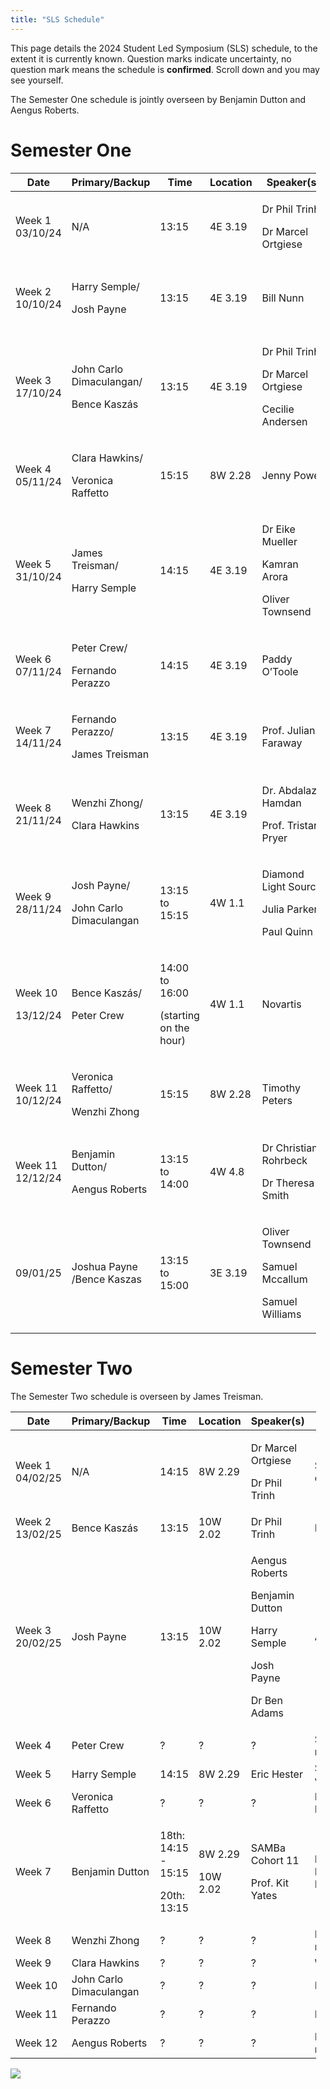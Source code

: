 ```yaml
---
title: "SLS Schedule"
---
```


This page details the 2024 Student Led Symposium (SLS) schedule, to the extent it is currently known. Question marks indicate uncertainty, no question mark means the schedule is **confirmed**. Scroll down and you may see yourself.

The Semester One schedule is jointly overseen by Benjamin Dutton and Aengus Roberts.

# Semester One

+------------------+----------------------------+------------------------+----------+-----------------------+---------------------------------------+
| Date             | Primary/Backup             | Time                   | Location | Speaker(s)            | Topic(s)                              |
+==================+============================+========================+==========+=======================+=======================================+
| Week 1 03/10/24  | N/A                        | 13:15                  | 4E 3.19  | Dr Phil Trinh         | Introduction to SLS.                  |
|                  |                            |                        |          |                       |                                       |
|                  |                            |                        |          | Dr Marcel Ortgiese    |                                       |
+------------------+----------------------------+------------------------+----------+-----------------------+---------------------------------------+
| Week 2 10/10/24  | Harry Semple/              | 13:15                  | 4E 3.19  | Bill Nunn             | Basic Git and GitHub.                 |
|                  |                            |                        |          |                       |                                       |
|                  | Josh Payne                 |                        |          |                       | A website.                            |
+------------------+----------------------------+------------------------+----------+-----------------------+---------------------------------------+
| Week 3 17/10/24  | John Carlo Dimaculangan/   | 13:15                  | 4E 3.19  | Dr Phil Trinh         | Life as a PhD Student.                |
|                  |                            |                        |          |                       |                                       |
|                  | Bence Kaszás               |                        |          | Dr Marcel Ortgiese    | Software/Literature tools.            |
|                  |                            |                        |          |                       |                                       |
|                  |                            |                        |          | Cecilie Andersen      | Time Management.                      |
+------------------+----------------------------+------------------------+----------+-----------------------+---------------------------------------+
| Week 4 05/11/24  | Clara Hawkins/             | 15:15                  | 8W 2.28  | Jenny Power           | How to give a good talk.              |
|                  |                            |                        |          |                       |                                       |
|                  | Veronica Raffetto          |                        |          |                       |                                       |
+------------------+----------------------------+------------------------+----------+-----------------------+---------------------------------------+
| Week 5 31/10/24  | James Treisman/            | 14:15                  | 4E 3.19  | Dr Eike Mueller       | HPC demonstration.                    |
|                  |                            |                        |          |                       |                                       |
|                  | Harry Semple               |                        |          | Kamran Arora          |                                       |
|                  |                            |                        |          |                       |                                       |
|                  |                            |                        |          | Oliver Townsend       |                                       |
+------------------+----------------------------+------------------------+----------+-----------------------+---------------------------------------+
| Week 6 07/11/24  | Peter Crew/                | 14:15                  | 4E 3.19  | Paddy O'Toole         | Advanced version control.             |
|                  |                            |                        |          |                       |                                       |
|                  | Fernando Perazzo           |                        |          |                       |                                       |
+------------------+----------------------------+------------------------+----------+-----------------------+---------------------------------------+
| Week 7 14/11/24  | Fernando Perazzo/          | 13:15                  | 4E 3.19  | Prof. Julian Faraway  | Exploratory data visualisation.       |
|                  |                            |                        |          |                       |                                       |
|                  | James Treisman             |                        |          |                       |                                       |
+------------------+----------------------------+------------------------+----------+-----------------------+---------------------------------------+
| Week 8 21/11/24  | Wenzhi Zhong/              | 13:15                  | 4E 3.19  | Dr. Abdalaziz Hamdan  | Firedrake and finite element methods. |
|                  |                            |                        |          |                       |                                       |
|                  | Clara Hawkins              |                        |          | Prof. Tristan Pryer   |                                       |
+------------------+----------------------------+------------------------+----------+-----------------------+---------------------------------------+
| Week 9 28/11/24  | Josh Payne/                | 13:15 to 15:15         | 4W 1.1   | Diamond Light Source  | ITT 1 Introductory Event.             |
|                  |                            |                        |          |                       |                                       |
|                  | John Carlo Dimaculangan    |                        |          | Julia Parker          |                                       |
|                  |                            |                        |          |                       |                                       |
|                  |                            |                        |          | Paul Quinn            |                                       |
+------------------+----------------------------+------------------------+----------+-----------------------+---------------------------------------+
| Week 10          | Bence Kaszás/              | 14:00 to 16:00         | 4W 1.1   | Novartis              | ITT 1 Introductory Event.             |
|                  |                            |                        |          |                       |                                       |
| 13/12/24         | Peter Crew                 | (starting on the hour) |          |                       |                                       |
+------------------+----------------------------+------------------------+----------+-----------------------+---------------------------------------+
| Week 11 10/12/24 | Veronica Raffetto/         | 15:15                  | 8W 2.28  | Timothy Peters        | What to do during an ITT.             |
|                  |                            |                        |          |                       |                                       |
|                  | Wenzhi Zhong               |                        |          |                       |                                       |
+------------------+----------------------------+------------------------+----------+-----------------------+---------------------------------------+
| Week 11 12/12/24 | Benjamin Dutton/           | 13:15 to 14:00         | 4W 4.8   | Dr Christian Rohrbeck | Semester 2 Project Q&A Session.       |
|                  |                            |                        |          |                       |                                       |
|                  | Aengus Roberts             |                        |          | Dr Theresa Smith      |                                       |
+------------------+----------------------------+------------------------+----------+-----------------------+---------------------------------------+
| 09/01/25         | Joshua Payne /Bence Kaszas | 13:15 to 15:00         | 3E 3.19  | Oliver Townsend       | ITT preparation                       |
|                  |                            |                        |          |                       |                                       |
|                  |                            |                        |          | Samuel Mccallum       |                                       |
|                  |                            |                        |          |                       |                                       |
|                  |                            |                        |          | Samuel Williams       |                                       |
+------------------+----------------------------+------------------------+----------+-----------------------+---------------------------------------+

# Semester Two

The Semester Two schedule is overseen by James Treisman.

+-----------------+-------------------------+---------------------+----------+--------------------+------------------------------------+
| Date            | Primary/Backup          | Time                | Location | Speaker(s)         | Topic(s)                           |
+=================+=========================+=====================+==========+====================+====================================+
| Week 1 04/02/25 | N/A                     | 14:15               | 8W 2.29  | Dr Marcel Ortgiese | Semester Two discussion            |
|                 |                         |                     |          |                    |                                    |
|                 |                         |                     |          | Dr Phil Trinh      |                                    |
+-----------------+-------------------------+---------------------+----------+--------------------+------------------------------------+
| Week 2 13/02/25 | Bence Kaszás            | 13:15               | 10W 2.02 | Dr Phil Trinh      | Paper criticism                    |
+-----------------+-------------------------+---------------------+----------+--------------------+------------------------------------+
| Week 3 20/02/25 | Josh Payne              | 13:15               | 10W 2.02 | Aengus Roberts     | All things GenAI                   |
|                 |                         |                     |          |                    |                                    |
|                 |                         |                     |          | Benjamin Dutton    |                                    |
|                 |                         |                     |          |                    |                                    |
|                 |                         |                     |          | Harry Semple       |                                    |
|                 |                         |                     |          |                    |                                    |
|                 |                         |                     |          | Josh Payne         |                                    |
|                 |                         |                     |          |                    |                                    |
|                 |                         |                     |          | Dr Ben Adams       |                                    |
+-----------------+-------------------------+---------------------+----------+--------------------+------------------------------------+
| Week 4          | Peter Crew              | ?                   | ?        | ?                  | Supervisory relationship           |
+-----------------+-------------------------+---------------------+----------+--------------------+------------------------------------+
| Week 5          | Harry Semple            | 14:15               | 8W 2.29  | Eric Hester        | Scientific visualisation           |
+-----------------+-------------------------+---------------------+----------+--------------------+------------------------------------+
| Week 6          | Veronica Raffetto       | ?                   | ?        | ?                  | Posters Internships                |
+-----------------+-------------------------+---------------------+----------+--------------------+------------------------------------+
| Week 7          | Benjamin Dutton         | 18th: 14:15 - 15:15 | 8W 2.29  | SAMBa Cohort 11    | ITT Representations Reading papers |
|                 |                         |                     |          |                    |                                    |
|                 |                         | 20th: 13:15         | 10W 2.02 | Prof. Kit Yates    |                                    |
+-----------------+-------------------------+---------------------+----------+--------------------+------------------------------------+
| Week 8          | Wenzhi Zhong            | ?                   | ?        | ?                  | ITT representations                |
+-----------------+-------------------------+---------------------+----------+--------------------+------------------------------------+
| Week 9          | Clara Hawkins           | ?                   | ?        | ?                  | Writing                            |
+-----------------+-------------------------+---------------------+----------+--------------------+------------------------------------+
| Week 10         | John Carlo Dimaculangan | ?                   | ?        | ?                  | ITT partner 1                      |
+-----------------+-------------------------+---------------------+----------+--------------------+------------------------------------+
| Week 11         | Fernando Perazzo        | ?                   | ?        | ?                  | ITT partner 2                      |
+-----------------+-------------------------+---------------------+----------+--------------------+------------------------------------+
| Week 12         | Aengus Roberts          | ?                   | ?        | ?                  | Reflections for next year          |
+-----------------+-------------------------+---------------------+----------+--------------------+------------------------------------+

<!-- ![](cohort11.jpg) -->

![](cohort11_highquality.jpg)